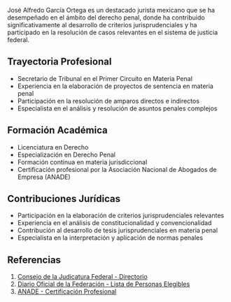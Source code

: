 José Alfredo García Ortega es un destacado jurista mexicano que se ha desempeñado en el ámbito del derecho penal, donde ha contribuido significativamente al desarrollo de criterios jurisprudenciales y ha participado en la resolución de casos relevantes en el sistema de justicia federal.

## Trayectoria Profesional

- Secretario de Tribunal en el Primer Circuito en Materia Penal
- Experiencia en la elaboración de proyectos de sentencia en materia penal
- Participación en la resolución de amparos directos e indirectos
- Especialista en el análisis y resolución de asuntos penales complejos

## Formación Académica

- Licenciatura en Derecho
- Especialización en Derecho Penal
- Formación continua en materia jurisdiccional
- Certificación profesional por la Asociación Nacional de Abogados de Empresa (ANADE)

## Contribuciones Jurídicas

- Participación en la elaboración de criterios jurisprudenciales relevantes
- Experiencia en el análisis de constitucionalidad y convencionalidad
- Contribución al desarrollo de tesis jurisprudenciales en materia penal
- Especialista en la interpretación y aplicación de normas penales

## Referencias

1. [Consejo de la Judicatura Federal - Directorio](https://www.cjf.gob.mx/directorios/lstfundep.aspx)
2. [Diario Oficial de la Federación - Lista de Personas Elegibles](https://dof.gob.mx/nota_detalle.php?codigo=5745287)
3. [ANADE - Certificación Profesional](https://anade.org.mx/certificacion)
